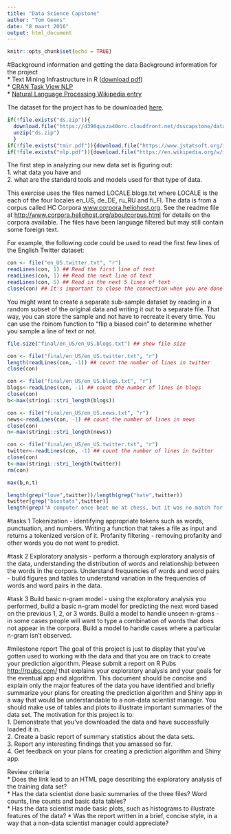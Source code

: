 ```yaml
---
title: "Data Science Capstone"
author: "Tom Geens"
date: "8 maart 2016"
output: html_document
---
```


```r
knitr::opts_chunk$set(echo = TRUE)
```

#Background information and getting the data
Background information for the project  
* Text Mining Infrastructure in R ([download pdf](https://www.jstatsoft.org/index.php/jss/article/view/v025i05/v25i05.pdf))  
* [CRAN Task View NLP](https://cran.r-project.org/web/views/NaturalLanguageProcessing.html)  
*  [Natural Language Processing Wikipedia entry](https://en.wikipedia.org/wiki/Natural_language_processing)  


The dataset for the project has to be downloaded [here](https://d396qusza40orc.cloudfront.net/dsscapstone/dataset/Coursera-SwiftKey.zip).

```r
if(!file.exists("ds.zip")){
  download.file("https://d396qusza40orc.cloudfront.net/dsscapstone/dataset/Coursera-SwiftKey.zip","ds.zip")
  unzip("ds.zip")
  }
if(!file.exists("tmir.pdf")){download.file("https://www.jstatsoft.org/index.php/jss/article/view/v025i05/v25i05.pdf","tmir.pdf")}
if(!file.exists("nlp.pdf")){download.file("https://en.wikipedia.org/w/index.php?title=Special:Book&bookcmd=download&collection_id=eb7e52dcdd3e8268168a3211ec33a5bdf2f71239&writer=rdf2latex&return_to=Natural+language+processing","nlp.pdf")}
```


The first step in analyzing our new data set is figuring out:  
1. what data you have and  
2. what are the standard tools and models used for that type of data. 

This exercise uses the files named LOCALE.blogs.txt where LOCALE is the each of the four locales en\_US, de\_DE, ru\_RU and fi\_FI. The data is from a corpus called HC Corpora [www.corpora.heliohost.org](www.corpora.heliohost.org). See the readme file at [http://www.corpora.heliohost.org/aboutcorpus.html](http://www.corpora.heliohost.org/aboutcorpus.html) for details on the corpora available. The files have been language filtered but may still contain some foreign text.

For example, the following code could be used to read the first few lines of the English Twitter dataset:

```r
con <- file("en_US.twitter.txt", "r") 
readLines(con, 1) ## Read the first line of text 
readLines(con, 1) ## Read the next line of text 
readLines(con, 5) ## Read in the next 5 lines of text 
close(con) ## It's important to close the connection when you are done
```

You might want to create a separate sub-sample dataset by reading in a random subset of the original data and writing it out to a separate file. That way, you can store the sample and not have to recreate it every time. You can use the rbinom function to "flip a biased coin" to determine whether you sample a line of text or not.

```r
file.size("final/en_US/en_US.blogs.txt") ## show file size 
```

```r
con <- file("final/en_US/en_US.twitter.txt", "r") 
length(readLines(con, -1)) ## count the number of lines in twitter 
close(con)
```

```r
con <- file("final/en_US/en_US.blogs.txt", "r") 
blogs<-readLines(con, -1) ## count the number of lines in blogs 
close(con)
b<-max(stringi::stri_length(blogs))

con <- file("final/en_US/en_US.news.txt", "r") 
news<-readLines(con, -1) ## count the number of lines in news 
close(con)
n<-max(stringi::stri_length(news))

con <- file("final/en_US/en_US.twitter.txt", "r") 
twitter<-readLines(con, -1) ## count the number of lines in twitter 
close(con)
t<-max(stringi::stri_length(twitter))
rm(con)

max(b,n,t)
```

```r
length(grep("love",twitter))/length(grep("hate",twitter))
twitter[grep("biostats",twitter)]
length(grep("A computer once beat me at chess, but it was no match for me at kickboxing",twitter))
```

#tasks 1
Tokenization - identifying appropriate tokens such as words, punctuation, and numbers. Writing a function that takes a file as input and returns a tokenized version of it.
Profanity filtering - removing profanity and other words you do not want to predict.

#task 2
Exploratory analysis - perform a thorough exploratory analysis of the data, understanding the distribution of words and relationship between the words in the corpora.
Understand frequencies of words and word pairs - build figures and tables to understand variation in the frequencies of words and word pairs in the data.

#task 3
Build basic n-gram model - using the exploratory analysis you performed, build a basic n-gram model for predicting the next word based on the previous 1, 2, or 3 words.
Build a model to handle unseen n-grams - in some cases people will want to type a combination of words that does not appear in the corpora. Build a model to handle cases where a particular n-gram isn't observed.

#milestone report
The goal of this project is just to display that you've gotten used to working with the data and that you are on track to create your prediction algorithm. Please submit a report on R Pubs [http://rpubs.com/](http://rpubs.com/) that explains your exploratory analysis and your goals for the eventual app and algorithm. This document should be concise and explain only the major features of the data you have identified and briefly summarize your plans for creating the prediction algorithm and Shiny app in a way that would be understandable to a non-data scientist manager. You should make use of tables and plots to illustrate important summaries of the data set. The motivation for this project is to:  
1. Demonstrate that you've downloaded the data and have successfully loaded it in.  
2. Create a basic report of summary statistics about the data sets.  
3. Report any interesting findings that you amassed so far.  
4. Get feedback on your plans for creating a prediction algorithm and Shiny app.

Review criteria  
* Does the link lead to an HTML page describing the exploratory analysis of the training data set?  
* Has the data scientist done basic summaries of the three files? Word counts, line counts and basic data tables?  
* Has the data scientist made basic plots, such as histograms to illustrate features of the data?
*  Was the report written in a brief, concise style, in a way that a non-data scientist manager could appreciate?